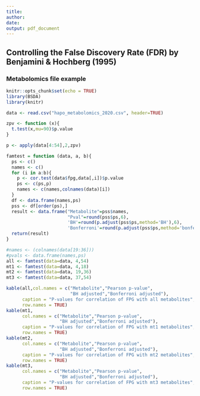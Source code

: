---
title: 
author: 
date: 
output: pdf_document
---

## Controlling the False Discovery Rate (FDR) by Benjamini & Hochberg (1995)
### Metabolomics file example



```{r include=FALSE}
knitr::opts_chunk$set(echo = TRUE)
library(BSDA)
library(knitr)
```



```{r include=FALSE}
data <- read.csv("hapo_metabolomics_2020.csv", header=TRUE)
```


```{r include=FALSE}
zpv <- function (x){
  t.test(x,mu=90)$p.value
}

p <- apply(data[4:54],2,zpv)
```

```{r include=FALSE}
famtest = function (data, a, b){
  ps <- c()
  names <- c()
  for (i in a:b){
    p <- cor.test(data$fpg,data[,i])$p.value
    ps <- c(ps,p)
    names <- c(names,colnames(data)[i])
  }
  df <- data.frame(names,ps)
  pss <- df[order(ps),]
  result <- data.frame("Metabolite"=pss$names,
                       "Pval"=round(pss$ps,6),
                       'BH'=round(p.adjust(pss$ps,method='BH'),6),
                       'Bonferroni'=round(p.adjust(pss$ps,method='bonferroni'),6)) 
  return(result)
}

```


```{r include=FALSE}
#names <- (colnames(data[19:36]))
#pvals <- data.frame(names,ps)          
all <- famtest(data=data, 4,54)
mt1 <- famtest(data=data, 4,18)
mt2 <- famtest(data=data, 19,36)
mt3 <- famtest(data=data, 37,54)
```


```{r echo=FALSE}
kable(all,col.names = c("Metabolite","Pearson p-value",
                        "BH adjusted","Bonferroni adjusted"),
      caption = "P-values for correlation of FPG with all metabolites",
      row.names = TRUE)
kable(mt1,
      col.names = c("Metabolite","Pearson p-value",
                    "BH adjusted","Bonferroni adjusted"),
      caption = "P-values for correlation of FPG with mt1 metabolites",
      row.names = TRUE)
kable(mt2,
      col.names = c("Metabolite","Pearson p-value",
                    "BH adjusted","Bonferroni adjusted"),
      caption = "P-values for correlation of FPG with mt2 metabolites",
      row.names = TRUE)
kable(mt3,
      col.names = c("Metabolite","Pearson p-value",
                    "BH adjusted","Bonferroni adjusted"),
      caption = "P-values for correlation of FPG with mt3 metabolites",
      row.names = TRUE)

```


